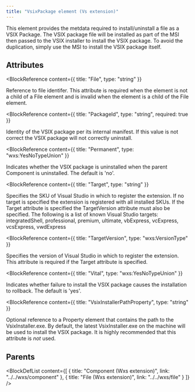 ```yaml
---
title: "VsixPackage element (Vs extension)"
---
```



This element provides the metdata required to install/uninstall a file as
 a VSIX Package. The VSIX package file will be installed as part of the MSI
 then passed to the VSIX installer to install the VSIX package. To avoid the
 duplication, simply use the MSI to install the VSIX package itself.


## Attributes

<BlockWrapper>

  <BlockReference
    content={{
      title: "File",
      type: "string"
    }}
  >
  Reference to file identifer. This attribute is required when the element is not a
   child of a File element and is invalid when the element is a child of the File element.
  </BlockReference>

  <BlockReference
    content={{
      title: "PackageId",
      type: "string",
      required: true
    }}
  >
  Identity of the VSIX package per its internal manifest. If this value is not correct
   the VSIX package will not correctly uninstall.
  </BlockReference>

  <BlockReference
    content={{
      title: "Permanent",
      type: "wxs:YesNoTypeUnion"
    }}
  >
  Indicates whether the VSIX package is uninstalled when the parent Component is uninstalled.
   The default is 'no'.
  </BlockReference>

  <BlockReference
    content={{
      title: "Target",
      type: "string"
    }}
  >
  Specifies the SKU of Visual Studio in which to register the extension. If no target
   is specified the extension is registered with all installed SKUs. If the Target
   attribute is specified the TargetVersion attribute must also be specified. The 
   following is a list of known Visual Studio targets: integratedShell, professional,
   premium, ultimate, vbExpress, vcExpress, vcsExpress, vwdExpress
  </BlockReference>

  <BlockReference
    content={{
      title: "TargetVersion",
      type: "wxs:VersionType"
    }}
  >
  Specifies the version of Visual Studio in which to register the extension. This attribute
   is required if the Target attribute is specified.
  </BlockReference>

  <BlockReference
    content={{
      title: "Vital",
      type: "wxs:YesNoTypeUnion"
    }}
  >
  Indicates whether failure to install the VSIX package causes the installation to rollback.
   The default is 'yes'.
  </BlockReference>

  <BlockReference
    content={{
      title: "VsixInstallerPathProperty",
      type: "string"
    }}
  >
  Optional reference to a Property element that contains the path to the VsixInstaller.exe.
   By default, the latest VsixInstaller.exe on the machine will be used to install the VSIX
   package. It is highly recommended that this attribute is *not* used.
  </BlockReference>

</BlockWrapper>


## Parents

<BlockDefList content={[
    {
      title: "Component (Wxs extension)",
      link: "../../wxs/component"
    },
    {
      title: "File (Wxs extension)",
      link: "../../wxs/file"
    }
  ]}
/>